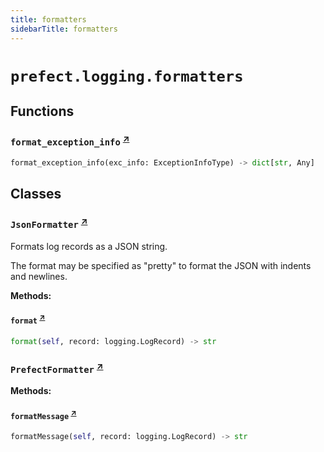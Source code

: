 ```yaml
---
title: formatters
sidebarTitle: formatters
---
```


# `prefect.logging.formatters`

## Functions

### `format_exception_info` <sup><a href="https://github.com/PrefectHQ/prefect/blob/main/src/prefect/logging/formatters.py#L19" target="_blank">↗</a></sup>

```python
format_exception_info(exc_info: ExceptionInfoType) -> dict[str, Any]
```

## Classes

### `JsonFormatter` <sup><a href="https://github.com/PrefectHQ/prefect/blob/main/src/prefect/logging/formatters.py#L37" target="_blank">↗</a></sup>


Formats log records as a JSON string.

The format may be specified as "pretty" to format the JSON with indents and
newlines.


**Methods:**

#### `format` <sup><a href="https://github.com/PrefectHQ/prefect/blob/main/src/prefect/logging/formatters.py#L58" target="_blank">↗</a></sup>

```python
format(self, record: logging.LogRecord) -> str
```

### `PrefectFormatter` <sup><a href="https://github.com/PrefectHQ/prefect/blob/main/src/prefect/logging/formatters.py#L76" target="_blank">↗</a></sup>

**Methods:**

#### `formatMessage` <sup><a href="https://github.com/PrefectHQ/prefect/blob/main/src/prefect/logging/formatters.py#L125" target="_blank">↗</a></sup>

```python
formatMessage(self, record: logging.LogRecord) -> str
```
